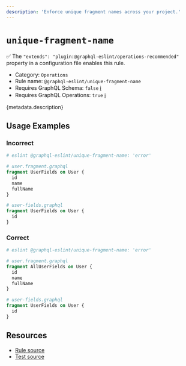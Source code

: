 ```yaml
---
description: 'Enforce unique fragment names across your project.'
---
```


# `unique-fragment-name`

✅ The `"extends": "plugin:@graphql-eslint/operations-recommended"` property in a configuration file
enables this rule.

- Category: `Operations`
- Rule name: `@graphql-eslint/unique-fragment-name`
- Requires GraphQL Schema: `false`
  [ℹ️](/docs/getting-started#extended-linting-rules-with-graphql-schema)
- Requires GraphQL Operations: `true`
  [ℹ️](/docs/getting-started#extended-linting-rules-with-siblings-operations)

{metadata.description}

## Usage Examples

### Incorrect

```graphql
# eslint @graphql-eslint/unique-fragment-name: 'error'

# user.fragment.graphql
fragment UserFields on User {
  id
  name
  fullName
}

# user-fields.graphql
fragment UserFields on User {
  id
}
```

### Correct

```graphql
# eslint @graphql-eslint/unique-fragment-name: 'error'

# user.fragment.graphql
fragment AllUserFields on User {
  id
  name
  fullName
}

# user-fields.graphql
fragment UserFields on User {
  id
}
```

## Resources

- [Rule source](https://github.com/B2o5T/graphql-eslint/tree/master/packages/plugin/src/rules/unique-fragment-name.ts)
- [Test source](https://github.com/B2o5T/graphql-eslint/tree/master/packages/plugin/__tests__/unique-fragment-name.spec.ts)

